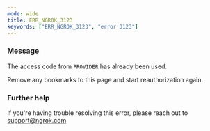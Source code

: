 ```yaml
---
mode: wide
title: ERR_NGROK_3123
keywords: ["ERR_NGROK_3123", "error 3123"]
---
```


### Message

The access code from `PROVIDER` has already been used.

Remove any bookmarks to this page and start reauthorization again.

### Further help

If you're having trouble resolving this error, please reach out to [support@ngrok.com](mailto:support@ngrok.com?subject=Help%20with%20ERR_NGROK_3123)
